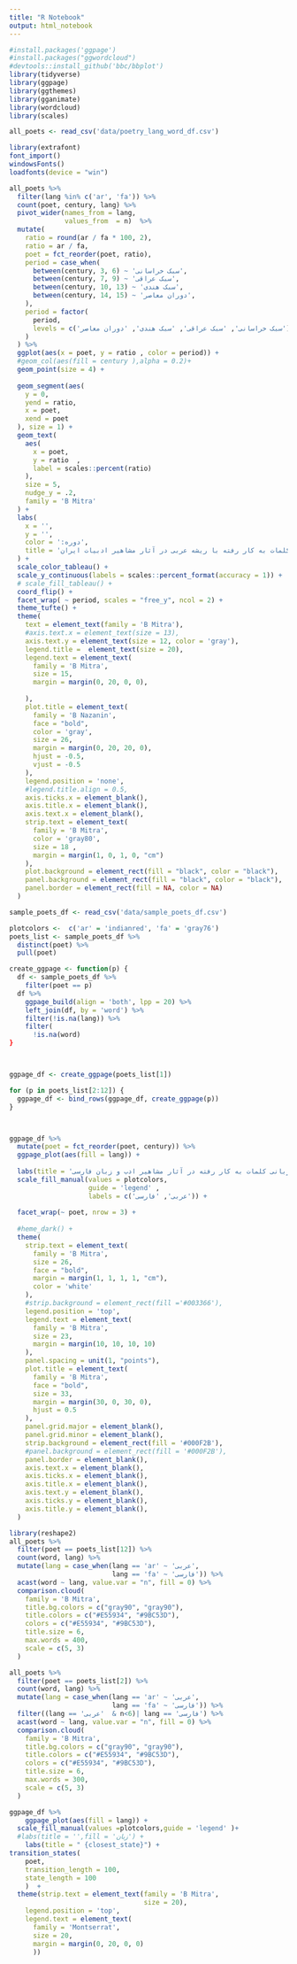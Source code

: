 ```yaml
---
title: "R Notebook"
output: html_notebook
---
```




```r
#install.packages('ggpage')
#install.packages("ggwordcloud")
#devtools::install_github('bbc/bbplot')
library(tidyverse)
library(ggpage)
library(ggthemes)
library(gganimate)
library(wordcloud)
library(scales)
```

```r

all_poets <- read_csv('data/poetry_lang_word_df.csv')
```
```r
library(extrafont)
font_import()
windowsFonts()
loadfonts(device = "win")


```

```r
all_poets %>%
  filter(lang %in% c('ar', 'fa')) %>%
  count(poet, century, lang) %>%
  pivot_wider(names_from = lang,
              values_from  = n)  %>%
  mutate(
    ratio = round(ar / fa * 100, 2),
    ratio = ar / fa,
    poet = fct_reorder(poet, ratio),
    period = case_when(
      between(century, 3, 6) ~ 'سبک خراسانی',
      between(century, 7, 9) ~ 'سبک عراقی',
      between(century, 10, 13) ~ 'سبک هندی',
      between(century, 14, 15) ~ 'دوران معاصر',
    ),
    period = factor(
      period,
      levels = c('سبک خراسانی', 'سبک عراقی', 'سبک هندی', 'دوران معاصر')
    )
  ) %>%
  ggplot(aes(x = poet, y = ratio , color = period)) +
  #geom_col(aes(fill = century ),alpha = 0.2)+
  geom_point(size = 4) +
  
  geom_segment(aes(
    y = 0,
    yend = ratio,
    x = poet,
    xend = poet
  ), size = 1) +
  geom_text(
    aes(
      x = poet,
      y = ratio  ,
      label = scales::percent(ratio)
    ),
    size = 5,
    nudge_y = .2,
    family = 'B Mitra'
  ) +
  labs(
    x = '',
    y = '',
    color = ':دوره',
    title = 'نسبت کلمات به کار رفته با ریشه عربی در آثار مشاهیر ادبیات ایران'
  ) +
  scale_color_tableau() +
  scale_y_continuous(labels = scales::percent_format(accuracy = 1)) +
  # scale_fill_tableau() +
  coord_flip() +
  facet_wrap( ~ period, scales = "free_y", ncol = 2) +
  theme_tufte() +
  theme(
    text = element_text(family = 'B Mitra'),
    #axis.text.x = element_text(size = 13),
    axis.text.y = element_text(size = 12, color = 'gray'),
    legend.title =  element_text(size = 20),
    legend.text = element_text(
      family = 'B Mitra',
      size = 15,
      margin = margin(0, 20, 0, 0),
      
    ),
    plot.title = element_text(
      family = 'B Nazanin',
      face = "bold",
      color = 'gray',
      size = 26,
      margin = margin(0, 20, 20, 0),
      hjust = -0.5,
      vjust = -0.5
    ),
    legend.position = 'none',
    #legend.title.align = 0.5,
    axis.ticks.x = element_blank(),
    axis.title.x = element_blank(),
    axis.text.x = element_blank(),
    strip.text = element_text(
      family = 'B Mitra',
      color = 'gray80',
      size = 18 ,
      margin = margin(1, 0, 1, 0, "cm")
    ),
    plot.background = element_rect(fill = "black", color = "black"),
    panel.background = element_rect(fill = "black", color = "black"),
    panel.border = element_rect(fill = NA, color = NA)
  )
```
```r
sample_poets_df <- read_csv('data/sample_poets_df.csv')

plotcolors <-  c('ar' = 'indianred', 'fa' = 'gray76')
poets_list <- sample_poets_df %>%
  distinct(poet) %>%
  pull(poet)

create_ggpage <- function(p) {
  df <- sample_poets_df %>%
    filter(poet == p)
  df %>%
    ggpage_build(align = 'both', lpp = 20) %>%
    left_join(df, by = 'word') %>%
    filter(!is.na(lang)) %>%
    filter(
      !is.na(word)
}



ggpage_df <- create_ggpage(poets_list[1])

for (p in poets_list[2:12]) {
  ggpage_df <- bind_rows(ggpage_df, create_ggpage(p))
}



ggpage_df %>%
  mutate(poet = fct_reorder(poet, century)) %>%
  ggpage_plot(aes(fill = lang)) +
  
  labs(title = 'ریشه زبانی کلمات به کار رفته در آثار مشاهیر ادب و زبان فارسی', fill = '') +
  scale_fill_manual(values = plotcolors,
                    guide = 'legend' ,
                    labels = c('عربی', 'فارسی')) +
  
  facet_wrap(~ poet, nrow = 3) +
  
  #heme_dark() +
  theme(
    strip.text = element_text(
      family = 'B Mitra',
      size = 26,
      face = "bold",
      margin = margin(1, 1, 1, 1, "cm"),
      color = 'white'
    ),
    #strip.background = element_rect(fill ='#003366'),
    legend.position = 'top',
    legend.text = element_text(
      family = 'B Mitra',
      size = 23,
      margin = margin(10, 10, 10, 10)
    ),
    panel.spacing = unit(1, "points"),
    plot.title = element_text(
      family = 'B Mitra',
      face = "bold",
      size = 33,
      margin = margin(30, 0, 30, 0),
      hjust = 0.5
    ),
    panel.grid.major = element_blank(),
    panel.grid.minor = element_blank(),
    strip.background = element_rect(fill = '#000F2B'),
    #panel.background = element_rect(fill = '#000F2B'),
    panel.border = element_blank(),
    axis.text.x = element_blank(),
    axis.ticks.x = element_blank(),
    axis.title.x = element_blank(),
    axis.text.y = element_blank(),
    axis.ticks.y = element_blank(),
    axis.title.y = element_blank(),
  )
```


```r
library(reshape2)
all_poets %>%
  filter(poet == poets_list[12]) %>%
  count(word, lang) %>%
  mutate(lang = case_when(lang == 'ar' ~ 'عربی',
                          lang == 'fa' ~ 'فارسی')) %>%
  acast(word ~ lang, value.var = "n", fill = 0) %>%
  comparison.cloud(
    family = 'B Mitra',
    title.bg.colors = c("gray90", "gray90"),
    title.colors = c("#E55934", "#9BC53D"),
    colors = c("#E55934", "#9BC53D"),
    title.size = 6,
    max.words = 400,
    scale = c(5, 3)
  )
```
```r
all_poets %>%
  filter(poet == poets_list[2]) %>%
  count(word, lang) %>%
  mutate(lang = case_when(lang == 'ar' ~ 'عربی',
                          lang == 'fa' ~ 'فارسی')) %>%
  filter((lang == 'عربی'  & n<6)| lang == 'فارسی') %>%
  acast(word ~ lang, value.var = "n", fill = 0) %>% 
  comparison.cloud(
    family = 'B Mitra',
    title.bg.colors = c("gray90", "gray90"),
    title.colors = c("#E55934", "#9BC53D"),
    colors = c("#E55934", "#9BC53D"),
    title.size = 6,
    max.words = 300,
    scale = c(5, 3)
  )
```


```r
ggpage_df %>% 
    ggpage_plot(aes(fill = lang)) + 
  scale_fill_manual(values =plotcolors,guide = 'legend' )+
  #labs(title = '',fill = 'زبان') +
    labs(title = " {closest_state}") +
transition_states(
    poet,
    transition_length = 100,
    state_length = 100
    )  +
  theme(strip.text = element_text(family = 'B Mitra',
                                  size = 20),
    legend.position = 'top',
    legend.text = element_text(     
      family = 'Montserrat',
      size = 20,
      margin = margin(0, 20, 0, 0)
      ))

```


